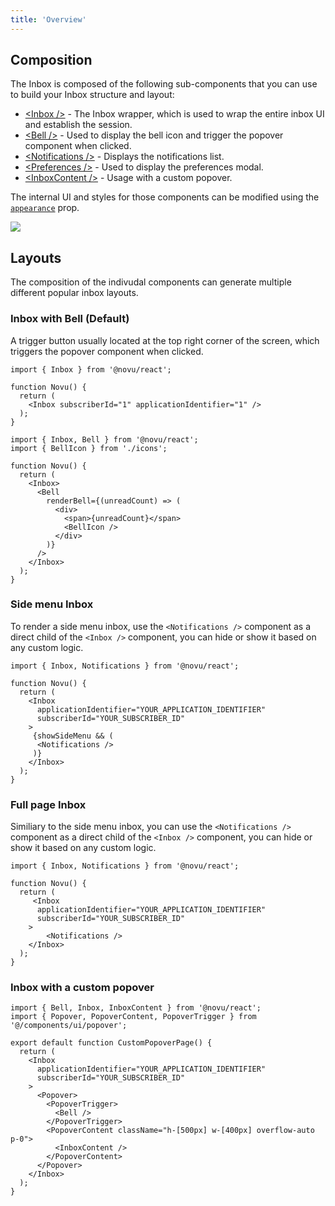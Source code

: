 ```yaml
---
title: 'Overview'
---
```


## Composition

The Inbox is composed of the following sub-components that you can use to build your Inbox structure and layout:

- [\<Inbox />](/inbox/react/components/inbox) - The Inbox wrapper, which is used to wrap the entire inbox UI and establish the session.
- [\<Bell />](/inbox/react/components/bell) - Used to display the bell icon and trigger the popover component when clicked.
- [\<Notifications />](/inbox/react/components/notifications) - Displays the notifications list.
- [\<Preferences />](/inbox/react/components/preferences) - Used to display the preferences modal.
- [\<InboxContent />](/inbox/react/components/inbox-content) - Usage with a custom popover.

The internal UI and styles for those components can be modified using the [`appearance`](/inbox/styling#appearance-prop) prop.

<Frame caption="Component Composition">
  <img src="/images/inbox/component_composition.png" />
</Frame>

## Layouts

The composition of the indivudal components can generate multiple different popular inbox layouts.

### Inbox with Bell (Default)

A trigger button usually located at the top right corner of the screen, which triggers the popover component when clicked.


<CodeGroup>

```tsx Defualt Bell
import { Inbox } from '@novu/react';

function Novu() {
  return (
    <Inbox subscriberId="1" applicationIdentifier="1" />
  );
}
```

```tsx Custom Bell
import { Inbox, Bell } from '@novu/react';
import { BellIcon } from './icons';

function Novu() {
  return (
    <Inbox>
      <Bell
        renderBell={(unreadCount) => (
          <div>
            <span>{unreadCount}</span>
            <BellIcon />
          </div>
        )}
      />
    </Inbox>
  );
}
```
</CodeGroup>

### Side menu Inbox

To render a side menu inbox, use the `<Notifications />` component as a direct child of the `<Inbox />` component, you can hide or show it based on any custom logic.

```tsx
import { Inbox, Notifications } from '@novu/react';

function Novu() {
  return (
    <Inbox
      applicationIdentifier="YOUR_APPLICATION_IDENTIFIER"
      subscriberId="YOUR_SUBSCRIBER_ID"
    >
     {showSideMenu && (
      <Notifications />
     )}
    </Inbox>
  );
}
```

### Full page Inbox

Similiary to the side menu inbox, you can use the `<Notifications />` component as a direct child of the `<Inbox />` component, you can hide or show it based on any custom logic.

```tsx
import { Inbox, Notifications } from '@novu/react';

function Novu() {
  return (
     <Inbox
      applicationIdentifier="YOUR_APPLICATION_IDENTIFIER"
      subscriberId="YOUR_SUBSCRIBER_ID"
    >
        <Notifications />
    </Inbox>
  );
}
```

### Inbox with a custom popover

```tsx
import { Bell, Inbox, InboxContent } from '@novu/react';
import { Popover, PopoverContent, PopoverTrigger } from '@/components/ui/popover';

export default function CustomPopoverPage() {
  return (
    <Inbox
      applicationIdentifier="YOUR_APPLICATION_IDENTIFIER"
      subscriberId="YOUR_SUBSCRIBER_ID"
    >
      <Popover>
        <PopoverTrigger>
          <Bell />
        </PopoverTrigger>
        <PopoverContent className="h-[500px] w-[400px] overflow-auto p-0">
          <InboxContent />
        </PopoverContent>
      </Popover>
    </Inbox>
  );
}
```
